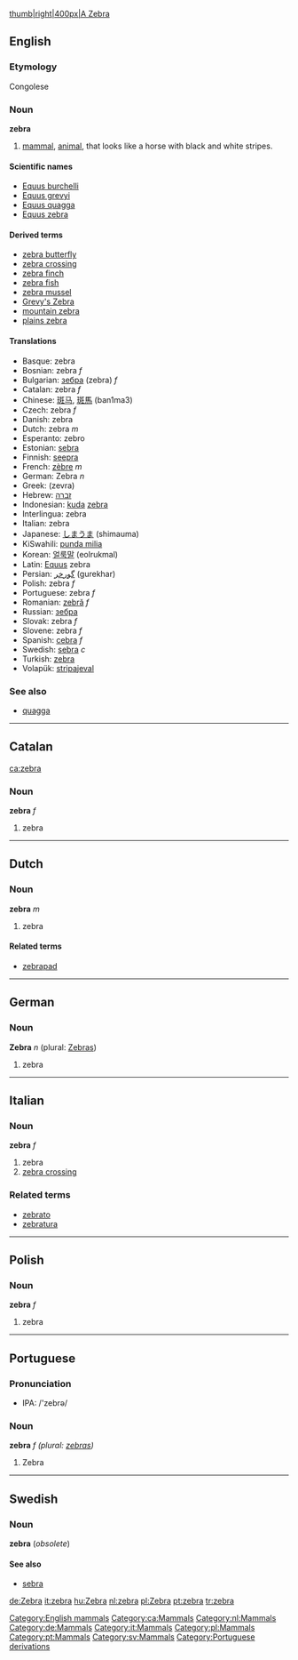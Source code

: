 [[image:zebra3.jpg|thumb|right|400px|A Zebra]]
== English ==
[[Category:English mammals]]

===Etymology===
Congolese
=== Noun ===
'''zebra'''

# [[mammal]], [[animal]], that looks like a horse with black and white stripes.

==== Scientific names ====
*[[Equus burchelli]]
*[[Equus grevyi]]
*[[Equus quagga]]
*[[Equus zebra]]

==== Derived terms ====
*[[zebra butterfly]]
*[[zebra crossing]]
*[[zebra finch]]
*[[zebra fish]]
*[[zebra mussel]]
*[[Grevy's Zebra]]
*[[mountain zebra]]
*[[plains zebra]]

==== Translations ====
*Basque: zebra
*Bosnian: zebra ''f''
*Bulgarian: [[зебра]] (zebra) ''f''
*Catalan: zebra ''f''
*Chinese: [[斑马]], [[斑馬]] (ban1ma3)
*Czech: zebra ''f''
*Danish: zebra
*Dutch: zebra ''m''
*Esperanto: zebro
*Estonian: [[sebra]]
*Finnish: [[seepra]]
*French: [[zèbre]] ''m''
*German: Zebra ''n'' 
*Greek: (zevra)
*Hebrew: [[זברה]]
*Indonesian: [[kuda]] [[zebra]]<!-- is this one translation wikified wrongly or two translations missing a comma? -->
*Interlingua: zebra
*Italian: zebra
*Japanese: [[しまうま]] (shimauma)
*KiSwahili: [[punda milia]]
*Korean: [[얼룩말]] (eolrukmal)
*Latin: [[Equus]] zebra
*Persian: [[گورخر]] (gurekhar)
*Polish: zebra ''f''
*Portuguese: zebra ''f''
*Romanian: [[zebră]] ''f''
*Russian: [[зебра]]
*Slovak: zebra ''f''
*Slovene: zebra ''f''
*Spanish: [[cebra]] ''f''
*Swedish: [[sebra]] ''c''
*Turkish: [[zebra]]
*Volapük: [[stripajeval]]

===See also===
*[[quagga]]

----

==Catalan==
[[ca:zebra]]
[[Category:ca:Mammals]]
===Noun===
'''zebra''' ''f''
#zebra

----
==Dutch==
[[Category:nl:Mammals]]
===Noun===
'''zebra''' ''m''
#zebra
====Related terms====
*[[zebrapad]]

----

==German==
[[Category:de:Mammals]]
===Noun===
'''Zebra''' ''n'' (plural: [[Zebras]])

#zebra
----

==Italian==
[[Category:it:Mammals]]
===Noun===
'''zebra''' ''f''

# zebra
# [[zebra crossing]]

===Related terms===
*[[zebrato]]
*[[zebratura]]

----

==Polish==
[[Category:pl:Mammals]]
===Noun===
'''zebra''' ''f''
#zebra

----

==Portuguese==
[[Category:pt:Mammals]]
===Pronunciation===
*IPA: /'zebrə/

===Noun===
'''zebra''' ''f (plural: [[zebras]])''
#Zebra

----
==Swedish==
[[Category:sv:Mammals]]
===Noun===
'''zebra''' (''obsolete'')

====See also====
*[[sebra]]
[[de:Zebra]]
[[it:zebra]]
[[hu:Zebra]]
[[nl:zebra]]
[[pl:Zebra]]
[[pt:zebra]]
[[tr:zebra]]

[[Category:Portuguese derivations]]